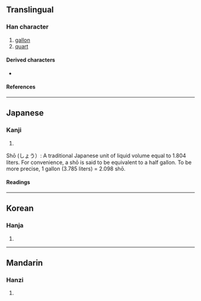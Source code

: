 {{character info/new}}
==Translingual==

===Han character===
{{Han char|rn=30|rad=口|as=04|sn=7|four=64000|canj=RHT|ids=⿰口升}}

# [[gallon]]
# [[quart]]

====Derived characters====
* {{l|mul|[[𡌍]]}}

====References====
{{Han ref|kx=0181.191|dkj=03424|dj=0399.220|hdz=10590.010|uh=544F}}

----

==Japanese==

===Kanji===
{{ja-kanji|grade=|rs=口04}}

#
Shō (しょう）: A traditional Japanese unit of liquid volume equal to 1.804 liters. For convenience, a shō is said to be equivalent to a half gallon. To be more precise, 1 gallon (3.785 liters) = 2.098 shō.

====Readings====
{{ja-readings
|on=[[しょう]] (shō)
|kun=[[ガロン]] (garon), [[クオート]] (kuōto)
}}

----

==Korean==

===Hanja===
{{ko-hanja|hangeul=승|rv=seung|mr=sŭng}}

# {{defn|lang=ko|sort=口04}}

----

==Mandarin==

===Hanzi===
{{cmn-hanzi|pin=[[shēng]] ([[sheng1]])|wg=sheng<sup>1</sup>}}

# {{defn|lang=cmn|sort=口04}}